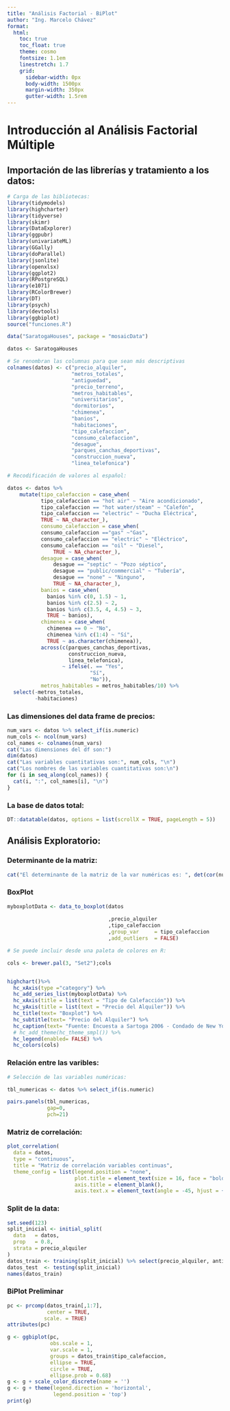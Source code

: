 ```yaml
---
title: "Análisis Factorial - BiPlot"
author: "Ing. Marcelo Chávez"
format:
  html:
    toc: true
    toc_float: true
    theme: cosmo
    fontsize: 1.1em
    linestretch: 1.7 
    grid:
      sidebar-width: 0px
      body-width: 1500px
      margin-width: 350px
      gutter-width: 1.5rem
---
```


# Introducción al Análisis Factorial Múltiple

## Importación de las librerías y tratamiento a los datos:

```r
# Carga de las bibliotecas:
library(tidymodels)
library(highcharter)
library(tidyverse)
library(skimr)
library(DataExplorer)
library(ggpubr)
library(univariateML)
library(GGally)
library(doParallel)
library(jsonlite)
library(openxlsx)
library(ggplot2)
library(RPostgreSQL)
library(e1071)
library(RColorBrewer)
library(DT)
library(psych)
library(devtools)
library(ggbiplot)
source("funciones.R")

data("SaratogaHouses", package = "mosaicData")

datos <- SaratogaHouses

# Se renombran las columnas para que sean más descriptivas
colnames(datos) <- c("precio_alquiler",
                     "metros_totales", 
                     "antiguedad",
                     "precio_terreno",
                     "metros_habitables",
                     "universitarios",
                     "dormitorios",
                     "chimenea",
                     "banios",
                     "habitaciones",
                     "tipo_calefaccion", 
                     "consumo_calefaccion",
                     "desague",
                     "parques_canchas_deportivas",
                     "construccion_nueva", 
                     "linea_telefonica")

# Recodificación de valores al español:

datos <- datos %>% 
    mutate(tipo_calefaccion = case_when(
           tipo_calefaccion == "hot air" ~ "Aire acondicionado",
           tipo_calefaccion == "hot water/steam" ~ "Calefón",
           tipo_calefaccion == "electric" ~ "Ducha Eléctrica",
           TRUE ~ NA_character_),
           consumo_calefaccion = case_when(
           consumo_calefaccion =="gas" ~"Gas",
           consumo_calefaccion == "electric" ~ "Eléctrico",
           consumo_calefaccion == "oil" ~ "Diesel",
               TRUE ~ NA_character_),
           desague = case_when(
               desague == "septic" ~ "Pozo séptico",
               desague == "public/commercial" ~ "Tubería",
               desague == "none" ~ "Ninguno",
               TRUE ~ NA_character_),
           banios = case_when(
             banios %in% c(0, 1.5) ~ 1,
             banios %in% c(2.5) ~ 2,
             banios %in% c(3.5, 4, 4.5) ~ 3,
             TRUE ~ banios),
           chimenea = case_when(
             chimenea == 0 ~ "No",
             chimenea %in% c(1:4) ~ "Sí",
             TRUE ~ as.character(chimenea)),
           across(c(parques_canchas_deportivas, 
                    construccion_nueva,
                    linea_telefonica), 
                  ~ ifelse(. == "Yes", 
                           "Sí",
                           "No")),
           metros_habitables = metros_habitables/10) %>% 
  select(-metros_totales,
         -habitaciones)
```

### Las dimensiones del data frame de precios:

```r
num_vars <- datos %>% select_if(is.numeric)
num_cols <- ncol(num_vars)
col_names <- colnames(num_vars)
cat("Las dimensiones del df son:")
dim(datos)
cat("Las variables cuantitativas son:", num_cols, "\n") 
cat("Los nombres de las variables cuantitativas son:\n")
for (i in seq_along(col_names)) {
  cat(i, ":", col_names[i], "\n")
}
```

### La base de datos total:

```r
DT::datatable(datos, options = list(scrollX = TRUE, pageLength = 5))
```

## Análisis Exploratorio:

### Determinante de la matriz:

```r
cat("El determinante de la matriz de la var numéricas es: ", det(cor(num_vars)))

```

### BoxPlot

```r
myboxplotData <- data_to_boxplot(datos
                                 
                                 ,precio_alquiler
                                 ,tipo_calefaccion
                                 ,group_var     = tipo_calefaccion
                                 ,add_outliers  = FALSE)

# Se puede incluir desde una paleta de colores en R:

cols <- brewer.pal(3, "Set2");cols


highchart()%>%
  hc_xAxis(type ="category") %>%
  hc_add_series_list(myboxplotData) %>%
  hc_xAxis(title = list(text = "Tipo de Calefacción")) %>%
  hc_yAxis(title = list(text = "Precio del Alquiler")) %>%
  hc_title(text= "Boxplot") %>% 
  hc_subtitle(text= "Precio del Alquiler") %>% 
  hc_caption(text= "Fuente: Encuesta a Sartoga 2006 - Condado de New York")%>% 
  # hc_add_theme(hc_theme_smpl()) %>%
  hc_legend(enabled= FALSE) %>% 
  hc_colors(cols)
```

### Relación entre las varibles:

```r

# Selección de las variables numéricas:

tbl_numericas <- datos %>% select_if(is.numeric)

pairs.panels(tbl_numericas,
             gap=0,
             pch=21)
```

### Matriz de correlación:

```r
plot_correlation(
  data = datos,
  type = "continuous",
  title = "Matriz de correlación variables continuas",
  theme_config = list(legend.position = "none",
                      plot.title = element_text(size = 16, face = "bold"),
                      axis.title = element_blank(),
                      axis.text.x = element_text(angle = -45, hjust = +0.1)))
```

### Split de la data:

```r
set.seed(123)
split_inicial <- initial_split(
  data   = datos,
  prop   = 0.8,
  strata = precio_alquiler
)
datos_train <- training(split_inicial) %>% select(precio_alquiler, antiguedad, precio_terreno, metros_habitables, universitarios, dormitorios, banios, everything())
datos_test  <- testing(split_inicial)
names(datos_train)
```


### BiPlot Preliminar

```r
pc <- prcomp(datos_train[,1:7],
             center = TRUE,
            scale. = TRUE)
attributes(pc)
```

```r
g <- ggbiplot(pc,
              obs.scale = 1,
              var.scale = 1,
              groups = datos_train$tipo_calefaccion,
              ellipse = TRUE,
              circle = TRUE,
              ellipse.prob = 0.68)
g <- g + scale_color_discrete(name = '')
g <- g + theme(legend.direction = 'horizontal',
               legend.position = 'top')
print(g)
```

